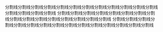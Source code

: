 分割线分割线分割线分割线分割线分割线分割线分割线分割线分割线分割线分割线分割线分割线分割线分割线
<Divider />
分割线分割线分割线分割线分割线分割线分割线分割线分割线分割线分割线分割线分割线分割线分割线分割线
<Divider dashed />
分割线分割线分割线分割线分割线分割线分割线分割线分割线分割线分割线分割线分割线分割线分割线